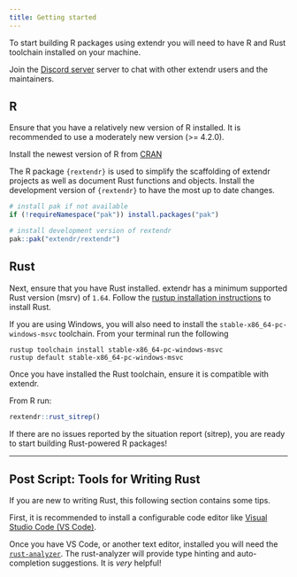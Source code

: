 ```yaml
---
title: Getting started
---
```


To start building R packages using extendr you will need to have R and Rust toolchain installed on your machine. 

::: callout-tip
Join the [Discord server](https://discord.gg/KM3Bhwt3uk) server to chat with other extendr users and the maintainers. 
:::

## R 

Ensure that you have a relatively new version of R installed. It is recommended to use a moderately new version (>= 4.2.0). 

::: callout-note
Install the newest version of R from [CRAN](https://cran.r-project.org/)
:::

The R package `{rextendr}` is used to simplify the scaffolding of extendr projects as well as document Rust functions and objects. Install the development version of `{rextendr}` to have the most up to date changes.

```r
# install pak if not available
if (!requireNamespace("pak")) install.packages("pak")

# install development version of rextendr
pak::pak("extendr/rextendr")
```

## Rust

Next, ensure that you have Rust installed. extendr has a minimum supported Rust version (msrv) of `1.64`. Follow the [rustup installation instructions](https://www.rust-lang.org/tools/install) to install Rust.

::: callout-tip
If you are using Windows, you will also need to install the `stable-x86_64-pc-windows-msvc` toolchain. From your terminal run the following

```shell
rustup toolchain install stable-x86_64-pc-windows-msvc
rustup default stable-x86_64-pc-windows-msvc
```

:::

Once you have installed the Rust toolchain, ensure it is compatible with extendr.


From R run: 

```r
rextendr::rust_sitrep()
```

If there are no issues reported by the situation report (sitrep), you are ready to start building Rust-powered R packages! 


------------


## Post Script: Tools for Writing Rust 

If you are new to writing Rust, this following section contains some tips. 

First, it is recommended to install a configurable code editor like [Visual Studio Code (VS Code)](https://code.visualstudio.com/download).

Once you have VS Code, or another text editor, installed you will need the [`rust-analyzer`](https://rust-analyzer.github.io/). The rust-analyzer will provide type hinting and auto-completion suggestions. It is _very_ helpful!

